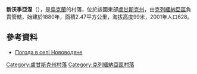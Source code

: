 {{coord|49|16|17|N|38|1|31|E|scale:100000|display=title}}

'''新沃季亞涅'''（{{lang-uk|Нововодяне}}），是[[烏克蘭|烏克蘭]]的村落，位於該國東部[[盧甘斯克州|盧甘斯克州]]，由[[克列緬納亞區|克列緬納亞區]]負責管轄，始建於1880年，面積2.47平方公里，海拔高度99米，2001年人口628。

==參考資料==
* [http://weather.in.ua/ua/lyganskaja/17455 Погода в селі Нововодяне]

{{DEFAULTSORT:Нововодяне}}
[[Category:盧甘斯克州村落|Category:盧甘斯克州村落]]
[[Category:克列緬納亞區村落|Category:克列緬納亞區村落]]


{{Luhansk-geo-stub}}
